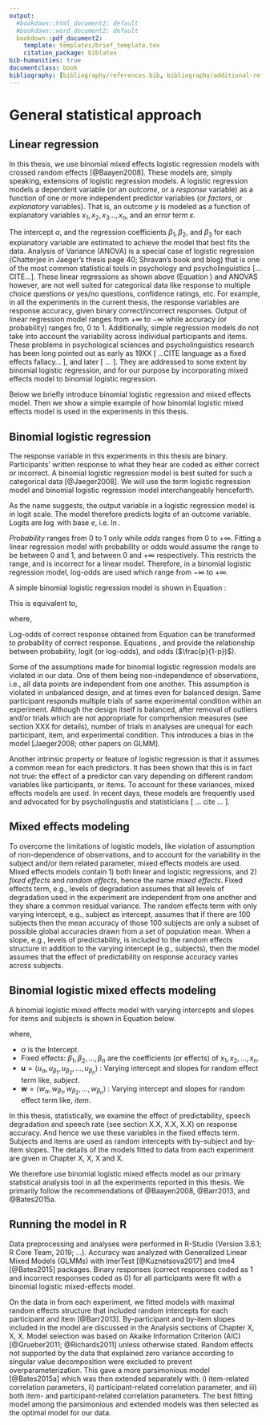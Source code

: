 ```yaml
---
output:
  #bookdown::html_document2: default
  #bookdown::word_document2: default
  bookdown::pdf_document2:
    template: templates/brief_template.tex
    citation_package: biblatex
bib-humanities: true
documentclass: book
bibliography: [bibliography/references.bib, bibliography/additional-references.bib]
---
```


\minitoc <!-- this will include a mini table of contents-->

<!-- # Citations, cross-references, and collaboration {#cites-and-refs}  -->
<!-- \chaptermark{Citations and cross-refs} -->

# General statistical approach

## Linear regression

<!-- Analysis of Variance (ANOVA) has been one of the very commonly used statistical tools in psychology, and psycholinguistics [...CITE...], specifically for continuous data. -->
<!-- It is still a common method for continuous data like response times. -->
<!-- However, as early as 19XX, ABC ...CITE... had pointed out one problem in using ANOVA in psycholingusitics. -->
<!-- He pointed out that considering all items to have similar effect on the participants is indeed a fallacy. -->
<!-- Although this helped understand that items are also as different as participants, it did not solve the problem inherent in ANOVA (CITE). -->
In this thesis, we use binomial mixed effects logistic regression models with crossed random effects [@Baayen2008].
These models are, simply speaking, extensions of logistic regression models.
A logistic regression models a dependent variable (or an *outcome*, or a *response* variable) as a function of one or more independent predictor variables (or *factors*, or *explanatory* variables).
That is, an outcome $y$ is modeled as a function of explanatory variables $x_1, x_2, x_3..., x_n$, and an error term $\varepsilon$.


\begin{align} \label{eq:linear_regression}
y =
\alpha + 
\beta_{1}\cdot{x_1} + 
\beta_{2}\cdot{x_2} + ... +
\beta_{n}\cdot{x_n} + \varepsilon 
\end{align}

The intercept $\alpha$, and the regression coefficients $\beta_1, \beta_2,$ and $\beta_3$ for each explanatory variable are estimated to achieve the model that best fits the data.
Analysis of Variance (ANOVA) is a special case of logistic regression (Chatterjee in Jaeger's thesis page 40; Shravan's book and blog) that is one of the most common statistical tools in psychology and psycholinguistics [...CITE...].
These linear regressions as shown above (Equation \ref{eq:linear_regression}) and ANOVAS however, are not well suited for categorical data like response to multiple choice questions or yes/no questions, confidence ratings, etc.
For example, in all the experiments in the current thesis, the response variables are response accuracy, given binary correct/incorrect responses.
Output of linear regression model ranges from $+\infty$ to $-\infty$ while accuracy (or probability) ranges fro, 0 to 1.
Additionally, simple regression models do not take into account the variability across individual participants and items.
These problems in psychological sciences and psycholinguistics research has been long pointed out as early as 19XX [ ...CITE language as a fixed effects fallacy... ], and later [ ... ].
They are addressed to some extent by binomial logistic regression, and for our purpose by incorporating mixed effects model to binomial logistic regression.

Below we briefly introduce binomial logistic regression and mixed effects model.
Then we show a simple example of how binomial logistic mixed effects model is used in the experiments in this thesis.

## Binomial logistic regression

The response variable in this experiments in this thesis are binary.
Participants' written response to what they hear are coded as either correct or incorrect.
A binomial logistic regression model is best suited for such a categorical data [@Jaeger2008].
We will use the term logistic regression model and binomial logistic regression model interchangeably henceforth.

As the name suggests, the output variable in a logistic regression model is in logit scale.
The model therefore predicts logits of an outcome variable.
Logits are $\log$ with base $e$, i.e. $\ln$.

*Probability* ranges from 0 to 1 only while *odds* ranges from 0 to $+\infty$.
Fitting a linear regression model with probability or odds would assume the range to be between 0 and 1, and between 0 and $+\infty$ respectively.
This restricts the range, and is incorrect for a linear model.
Therefore, in a binomial logistic regression model, log-odds are used which range from $-\infty$ to $+\infty$.

A simple binomial logistic regression model is shown in Equation \ref{eq:simple_logistic}:

\begin{align} \label{eq:simple_logistic}
\ln(\frac{p}{1-p}) =
\alpha + 
\beta_{1}\cdot{x_1} + 
\beta_{2}\cdot{x_2} + ... +
\beta_{n}\cdot{x_n} + \varepsilon
\end{align}

This is equivalent to,

\begin{align} \label{eq:logit-to-prob_long}
p &=
{\frac{exp(\alpha + 
\beta_{1}\cdot{x_1} + 
\beta_{2}\cdot{x_2} + ... +
\beta_{n}\cdot{x_n} + \varepsilon)}
{1 + exp (\alpha + 
\beta_{1}\cdot{x_1} + 
\beta_{2}\cdot{x_2} + ... +
\beta_{n}\cdot{x_n} + \varepsilon)}}\\ \label{eq:logit-to-prob_short}
&= {\frac{exp(\ln(\frac{p}{1-p}))}{1 + exp (\ln(\frac{p}{1-p}))}}
\end{align}

where,

\begin{align} \label{eq:logiteq}
\ln(\frac{p}{1-p}) =
{logit}(p)
\end{align}

<!-- \begin{align} \label{eq:logit-to-prob} -->
<!-- Pr(Y_i=1|X_i) = -->
<!-- {\frac{exp(\beta_0 + \beta_1X_i + \beta_2X_2 + ... + \beta_3X_{n})} -->
<!-- {1 + exp (\beta_0 + \beta_1X_i + \beta_2X_2 + ... + \beta_3X_{n})}} -->
<!-- \end{align} -->
Log-odds of correct response obtained from Equation \ref{eq:simple_logistic} can be transformed to probability of correct response. Equations \ref{eq:logit-to-prob_short}, and \ref{eq:logiteq} provide the relationship between probability, logit (or log-odds), and odds ($\frac{p}{1-p})$).

Some of the assumptions made for binomial logistic regression models are violated in our data.
One of them being non-independence of observations, i.e., all data points are independent from one another.
This assumption is violated in unbalanced design, and at times even for balanced design.
Same participant responds multiple trials of same experimental condition within an experiment.
Although the design itself is balanced, after removal of outliers and/or trials which are not appropriate for comprhension measures (see section XXX for details), number of trials in analyses are unequal for each participant, item, and experimental condition.
This introduces a bias in the model [Jaeger2008; other papers on GLMM].

Another intrinsic property or feature of logistic regression is that it assumes a common mean for each predictors.
It has been shown that this is in fact not true: the effect of a predictor can vary depending on different random variables like participants, or items.
To account for these variances, mixed effects models are used.
In recent days, these models are frequently used and advocated for by psycholingustis and statisticians [ ... cite ... ]. 

## Mixed effects modeling

To overcome the limitations of logistic models, like violation of assumption of non-dependence of observations, and to account for the variability in the subject and/or item related parameter, mixed effects models are used.
Mixed effects models contain 1) both linear and logistic regressions, and 2) *fixed effects* and *random effects*, hence the name *mixed effects*.
Fixed effects term, e.g., levels of degradation assumes that all levels of degradation used in the experiment are independent from one another and they share a common residual variance.
The random effects term with only varying intercept, e.g., subject as intercept, assumes that if there are 100 subjects then the mean accuracy of those 100 subjects are only a subset of possible global accuracies drawn from a set of population mean.
When a slope, e.g., levels of predictability, is included to the random effects structure in addition to the varying intercept (e.g., subjects), then the model assumes that the effect of predictability on response accuracy varies across subjects.

## Binomial logistic mixed effects modeling {#binomial-logistic-mixed-effects-model}

A binomial logistic mixed effects model with varying intercepts and slopes for items and subjects is shown in Equation \ref{eq:mixed_effects} below.
<!-- \begin{align} -->
<!-- \ln (\frac{p}{1-p}) = \nonumber\\ -->
<!-- \alpha + u_{\alpha} + w_{\alpha} + \nonumber\\ -->
<!-- (\beta_{1} + u_{\beta_{1}} + w_{\beta_{1}})\cdot {x_1} + \nonumber\\ -->
<!-- (\beta_{2} + u_{\beta_{2}} + w_{\beta_{2}})\cdot {x_2} + ... + \nonumber\\ -->
<!-- (\beta_{n} + u_{\beta_{n}} + w_{\beta_{n}})\cdot {x_n} -->
<!-- \end{align} -->
\begin{align} \label{eq:mixed_effects}
\ln (\frac{p}{1-p}) = \alpha + u_{\alpha} + w_{\alpha} +
                      (\beta_{1} + u_{\beta_{1}} + w_{\beta_{1}})\cdot {x_1} + \nonumber\\
                      (\beta_{2} + u_{\beta_{2}} + w_{\beta_{2}})\cdot {x_2} + ... +
                      (\beta_{n} + u_{\beta_{n}} + w_{\beta_{n}})\cdot {x_n} 
\end{align}

where,

- $\alpha$ is the Intercept.
- Fixed effects: $\beta_{1}, \beta_{2}, ..., \beta_{n}$ are the coefficients (or effects) of $x_1, x_2, ...,x_n$.
- $\boldsymbol{u} = \langle u_{\alpha}, u_{\beta_1}, u_{\beta_2}, ..., u_{\beta_n} \rangle$ : Varying intercept and slopes for random effect term like, *subject*.
- $\boldsymbol{w} = \langle w_{\alpha}, w_{\beta_1}, w_{\beta_2}, ..., w_{\beta_n} \rangle$ : Varying intercept and slopes for random effect term like, *item*.


In this thesis, statistically, we examine the effect of predictability, speech degradation and speech rate (see section X.X, X.X, X.X) on response accuracy.
And hence we use these variables in the fixed effects term.
Subjects and items are used as random intercepts with by-subject and by-item slopes.
The details of the models fitted to data from each experiment are given in Chapter X, X, X and X.

We therefore use binomial logistic mixed effects model as our primary statistical analysis tool in all the experiments reported in this thesis. We primarily follow the recommendations of @Baayen2008, @Barr2013, and @Bates2015a.

## Running the model in R {#analysis-main}

Data preprocessing and analyses were performed in R-Studio (Version 3.6.1; R Core Team, 2019; ...).
Accuracy was analyzed with Generalized Linear Mixed Models (GLMMs) with lmerTest [@Kuznetsova2017] and lme4 [@Bates2015] packages.
Binary responses (correct responses coded as 1 and incorrect responses coded as 0) for all participants were fit with a binomial logistic mixed-effects model.
<!-- Noise condition (categorical; 4-, 6-, and 8-bands), target word predictability (categorical; HP, MP, LP), global noise context (categorical; predictable channel context and unpredictable channel context), and the interaction of noise condition and target word predictability were included in the fixed effects. -->

On the data in from each experiment, we fitted models with maximal random effects structure that included random intercepts for each participant and item [@Barr2013].
By-participant and by-item slopes included in the model are discussed in the Analysis sections of Chapter X, X, X.
<!-- To find the optimal model for the data, non-significant higher-order interactions were excluded from the fixed-effects structure (and from the random-effects structure) in a stepwise manner. -->
Model selection was based on Akaike Information Criterion (AIC) [@Grueber2011; @Richards2011] unless otherwise stated.
Random effects not supported by the data that explained zero variance according to singular value decomposition were excluded to prevent overparameterization.
This gave a more parsimonious model [@Bates2015a] which was then extended separately with: i) item-related correlation parameters, ii) participant-related correlation parameter, and iii) both item- and participant-related correlation parameters.
The best fitting model among the parsimonious and extended models was then selected as the optimal model for our data.
<!-- ## Bayesian statistical methods -->
 
<!-- https://tex.stackexchange.com/questions/75764/how-do-you-make-numbered-equations-in-latex -->